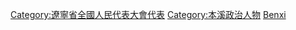 [[Category:遼寧省全國人民代表大會代表|Category:遼寧省全國人民代表大會代表]]
[[Category:本溪政治人物|Category:本溪政治人物]]
[[Category:已取消的全國人大代表|Benxi]]